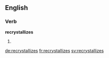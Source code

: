 ==English==

===Verb===
'''recrystallizes'''

# {{third-person singular of|recrystallize}}

[[de:recrystallizes]]
[[fr:recrystallizes]]
[[sv:recrystallizes]]